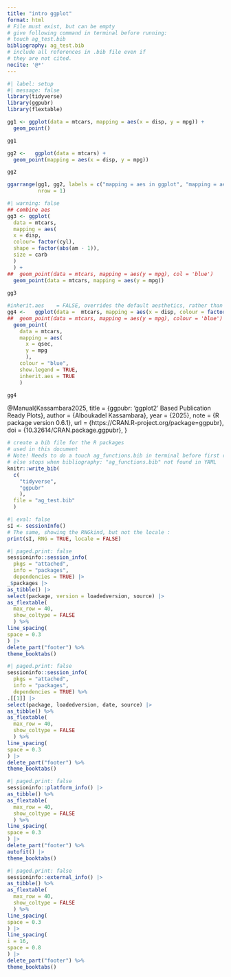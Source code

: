 ```yaml
---
title: "intro ggplot"
format: html
# File must exist, but can be empty
# give following command in terminal before running:
# touch ag_test.bib
bibliography: ag_test.bib
# include all references in .bib file even if
# they are not cited.
nocite: '@*'
---
```


```r
#| label: setup
#| message: false
library(tidyverse)
library(ggpubr)
library(flextable)
```



```r
gg1 <- ggplot(data = mtcars, mapping = aes(x = disp, y = mpg)) +
  geom_point()

gg1
```

```r
gg2 <-   ggplot(data = mtcars) +
  geom_point(mapping = aes(x = disp, y = mpg))

gg2
```

```r
ggarrange(gg1, gg2, labels = c("mapping = aes in ggplot", "mapping = aes in geom_*"),
          nrow = 1)
```

```r
#| warning: false
## combine aes
gg3 <- ggplot(
  data = mtcars,
  mapping = aes(
  x = disp, 
  colour= factor(cyl), 
  shape = factor(abs(am - 1)),
  size = carb
  )
  ) +
##  geom_point(data = mtcars, mapping = aes(y = mpg), col = 'blue')
  geom_point(data = mtcars, mapping = aes(y = mpg))
  
gg3
```

```r
#inherit.aes    = FALSE, overrides the default aesthetics, rather than combining with them.
gg4 <-   ggplot(data =  mtcars, mapping = aes(x = disp, colour = factor(cyl))) +
##  geom_point(data = mtcars, mapping = aes(y = mpg), colour = 'blue')
  geom_point(
    data = mtcars, 
    mapping = aes(
      x = qsec, 
      y = mpg
      ), 
    colour = "blue", 
    show.legend = TRUE, 
    inherit.aes = TRUE
    )

gg4
```
  @Manual{Kassambara2025,
    title = {ggpubr: 'ggplot2' Based Publication Ready Plots},
    author = {Alboukadel Kassambara},
    year = {2025},
    note = {R package version 0.6.1},
    url = {https://CRAN.R-project.org/package=ggpubr},
    doi = {10.32614/CRAN.package.ggpubr},
  }


```r
# create a bib file for the R packages
# used in this document
# Note! Needs to do a touch ag_functions.bib in terminal before first run
# else stops when bibliography: "ag_functions.bib" not found in YAML
knitr::write_bib(
  c(
    "tidyverse",
    "ggpubr"
    ),
  file = "ag_test.bib"
  )
```

```r
#| eval: false
sI <- sessionInfo()
# The same, showing the RNGkind, but not the locale :
print(sI, RNG = TRUE, locale = FALSE)
```

```r
#| paged.print: false
sessioninfo::session_info(
  pkgs = "attached",
  info = "packages",
  dependencies = TRUE) |> 
_$packages |> 
as_tibble() |> 
select(package, version = loadedversion, source) |> 
as_flextable(
  max_row = 40,
  show_coltype = FALSE
  ) %>%
line_spacing(
space = 0.3
) |> 
delete_part("footer") %>%
theme_booktabs()
```



```r
#| paged.print: false
sessioninfo::session_info(
  pkgs = "attached",
  info = "packages",
  dependencies = TRUE) %>% 
.[[1]] |> 
select(package, loadedversion, date, source) |> 
as_tibble() %>% 
as_flextable(
  max_row = 40,
  show_coltype = FALSE
  ) %>%
line_spacing(
space = 0.3
) |> 
delete_part("footer") %>%
theme_booktabs()
```

```r
#| paged.print: false
sessioninfo::platform_info() |> 
as_tibble() %>% 
as_flextable(
  max_row = 40,
  show_coltype = FALSE
  ) %>%
line_spacing(
space = 0.3
) |> 
delete_part("footer") %>%
autofit() |> 
theme_booktabs()
```

```r
#| paged.print: false
sessioninfo::external_info() |> 
as_tibble() %>% 
as_flextable(
  max_row = 40,
  show_coltype = FALSE
  ) %>%
line_spacing(
space = 0.3
) |> 
line_spacing(
i = 16,
space = 0.8
) |> 
delete_part("footer") %>%
theme_booktabs()
```




